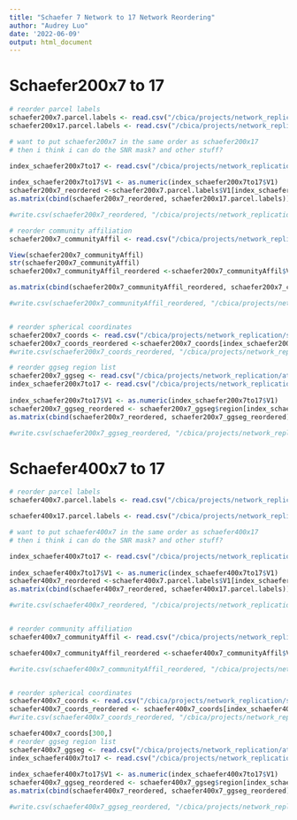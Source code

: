 ```yaml
---
title: "Schaefer 7 Network to 17 Network Reordering"
author: "Audrey Luo"
date: '2022-06-09'
output: html_document
---
```



# Schaefer200x7 to 17
```r
# reorder parcel labels
schaefer200x7.parcel.labels <- read.csv("/cbica/projects/network_replication/atlases/parcellations/schaefer200_7Network_regionlist.csv", header = F)
schaefer200x17.parcel.labels <- read.csv("/cbica/projects/network_replication/atlases/parcellations/schaefer200x17_regionlist.csv", header = T)

# want to put schaefer200x7 in the same order as schaefer200x17
# then i think i can do the SNR mask? and other stuff? 

index_schaefer200x7to17 <- read.csv("/cbica/projects/network_replication/software/schaefer7to17_reordering/index_schaefer200x7to17.csv", header=F)
 
index_schaefer200x7to17$V1 <- as.numeric(index_schaefer200x7to17$V1)
schaefer200x7_reordered <-schaefer200x7.parcel.labels$V1[index_schaefer200x7to17$V1]
as.matrix(cbind(schaefer200x7_reordered, schaefer200x17.parcel.labels))

#write.csv(schaefer200x7_reordered, "/cbica/projects/network_replication/atlases/parcellations/schaefer200_7Network_regionlist_reordered.csv")

# reorder community affiliation
schaefer200x7_communityAffil <- read.csv("/cbica/projects/network_replication/atlases/parcellations/Schaefer_7Network/schaefer200x7CommunityAffiliation.1D.csv", header=F)

View(schaefer200x7_communityAffil)
str(schaefer200x7_communityAffil)
schaefer200x7_communityAffil_reordered <-schaefer200x7_communityAffil$V1[index_schaefer200x7to17$V1]

as.matrix(cbind(schaefer200x7_communityAffil_reordered, schaefer200x7_communityAffil))

#write.csv(schaefer200x7_communityAffil_reordered, "/cbica/projects/network_replication/atlases/parcellations/Schaefer_7Network/schaefer200x7CommunityAffiliation.1D_reordered.csv")


# reorder spherical coordinates
schaefer200x7_coords <- read.csv("/cbica/projects/network_replication/software/rotate_parcellation/Schaefer2018_200Parcels_7Networks_order_FSLMNI152_1mm.Centroid_RAS.csv", header=TRUE)
schaefer200x7_coords_reordered <-schaefer200x7_coords[index_schaefer200x7to17$V1,]
#write.csv(schaefer200x7_coords_reordered, "/cbica/projects/network_replication/software/rotate_parcellation/Schaefer2018_200Parcels_7Networks_order_FSLMNI152_1mm.Centroid_RAS_reordered.csv")

# reorder ggseg region list
schaefer200x7_ggseg <- read.csv("/cbica/projects/network_replication/atlases/parcellations/schaefer200_7Network_ggseg_regionlist.csv")
index_schaefer200x7to17 <- read.csv("/cbica/projects/network_replication/software/schaefer7to17_reordering/index_schaefer200x7to17.csv", header=F)
 
index_schaefer200x7to17$V1 <- as.numeric(index_schaefer200x7to17$V1)
schaefer200x7_ggseg_reordered <- schaefer200x7_ggseg$region[index_schaefer200x7to17$V1]
as.matrix(cbind(schaefer200x7_reordered, schaefer200x7_ggseg_reordered))

#write.csv(schaefer200x7_ggseg_reordered, "/cbica/projects/network_replication/atlases/parcellations/schaefer200x7_ggseg_reordered.csv")


```

 
# Schaefer400x7 to 17
```r
# reorder parcel labels
schaefer400x7.parcel.labels <- read.csv("/cbica/projects/network_replication/atlases/parcellations/schaefer400_7Network_regionlist.csv", header = F)

schaefer400x17.parcel.labels <- read.csv("/cbica/projects/network_replication/atlases/parcellations/schaefer400x17_regionlist.csv", header = T)

# want to put schaefer400x7 in the same order as schaefer400x17
# then i think i can do the SNR mask? and other stuff? 

index_schaefer400x7to17 <- read.csv("/cbica/projects/network_replication/software/schaefer7to17_reordering/index_schaefer400x7to17.csv", header=F)
 
index_schaefer400x7to17$V1 <- as.numeric(index_schaefer400x7to17$V1)
schaefer400x7_reordered <-schaefer400x7.parcel.labels$V1[index_schaefer400x7to17$V1]
as.matrix(cbind(schaefer400x7_reordered, schaefer400x17.parcel.labels))

#write.csv(schaefer400x7_reordered, "/cbica/projects/network_replication/atlases/parcellations/schaefer400_7Network_regionlist_reordered.csv")


# reorder community affiliation
schaefer400x7_communityAffil <- read.csv("/cbica/projects/network_replication/atlases/parcellations/Schaefer_7Network/schaefer400x7CommunityAffiliation.1D.csv", header=F)

schaefer400x7_communityAffil_reordered <-schaefer400x7_communityAffil$V1[index_schaefer400x7to17$V1]

#write.csv(schaefer400x7_communityAffil_reordered, "/cbica/projects/network_replication/atlases/parcellations/Schaefer_7Network/schaefer400x7CommunityAffiliation.1D_reordered.csv")


# reorder spherical coordinates
schaefer400x7_coords <- read.csv("/cbica/projects/network_replication/software/rotate_parcellation/Schaefer2018_400Parcels_7Networks_order_FSLMNI152_1mm.Centroid_RAS.csv", header=TRUE)
schaefer400x7_coords_reordered <- schaefer400x7_coords[index_schaefer400x7to17$V1,]
#write.csv(schaefer400x7_coords_reordered, "/cbica/projects/network_replication/software/rotate_parcellation/Schaefer2018_400Parcels_7Networks_order_FSLMNI152_1mm.Centroid_RAS_reordered.csv")

schaefer400x7_coords[300,]
# reorder ggseg region list
schaefer400x7_ggseg <- read.csv("/cbica/projects/network_replication/atlases/parcellations/schaefer400_7Network_ggseg_regionlist.csv")
index_schaefer400x7to17 <- read.csv("/cbica/projects/network_replication/software/schaefer7to17_reordering/index_schaefer400x7to17.csv", header=F)
 
index_schaefer400x7to17$V1 <- as.numeric(index_schaefer400x7to17$V1)
schaefer400x7_ggseg_reordered <- schaefer400x7_ggseg$region[index_schaefer400x7to17$V1]
as.matrix(cbind(schaefer400x7_reordered, schaefer400x7_ggseg_reordered))

#write.csv(schaefer400x7_ggseg_reordered, "/cbica/projects/network_replication/atlases/parcellations/schaefer400x7_ggseg_reordered.csv")

```


```r

 
 
```

